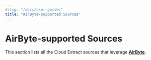 ```yaml
---
#slug: "/docs/user-guides"
title: "AirByte-supported Sources"
---
```


# AirByte-supported Sources

This section lists all the Cloud Extract sources that leverage [**AirByte**](https://airbyte.io/).

<div class="pageRefWrapper">
    <a href="https://rudderstack.com/docs/cloud-extract-sources/airbyte-sources/">
        <div class="pageRefBlock">
            <h3> </h3>
            <p> </p>
        </div>
    </a>
</div>
